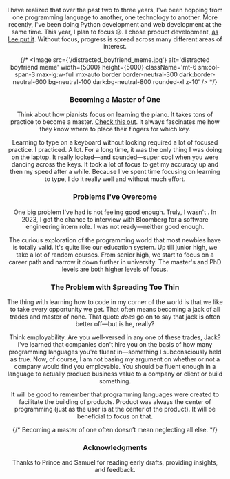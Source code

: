 
<BackLink link='/writing' text='Writing' />
<Header
  draft
  title='Focus'
  date='March 2025'
  link='https://jude.vercel.app/writing/focus'
/>

I have realized that over the past two to three years, I&apos;ve been hopping from one programming language to another, one technology to another. More recently, I've been doing Python development and web development at the same time. This year, I plan to focus 😐. I chose product development, [as Lee put it](https://leerob.com/n/product-engineers). Without focus, progress is spread across many different areas of interest.

{/* <Image
  src={'/distracted_boyfriend_meme.jpg'}
  alt='distracted boyfriend meme'
  width={5000}
  height={5000}
  className='mt-6 sm:col-span-3 max-lg:w-full mx-auto border border-neutral-300 dark:border-neutral-600 bg-neutral-100 dark:bg-neutral-800 rounded-xl z-10'
/> */}

### Becoming a Master of One

Think about how pianists focus on learning the piano. It takes tons of practice to become a master. [Check this out](https://youtu.be/n6GEcdh5whk?si=cBVwWmzZj79tdmES). It always fascinates me how they know where to place their fingers for which key.

Learning to type on a keyboard without looking required a lot of focused practice. I practiced. A lot. For a long time, it was the only thing I was doing on the laptop. It really looked—and sounded—super cool when you were dancing across the keys. It took a lot of focus to get my accuracy up and then my speed after a while. Because I've spent time focusing on learning to type, I do it really well and without much effort.

### Problems I've Overcome

One big problem I've had is not feeling good enough. Truly, I wasn't . In 2023, I got the chance to interview with Bloomberg for a software engineering intern role. I was not ready—neither good enough.

The curious exploration of the programming world that most newbies have is totally valid. It's quite like our education system. Up till junior high, we take a lot of random courses. From senior high, we start to focus on a career path and narrow it down further in university. The master's and PhD levels are both higher levels of focus.

### The Problem with Spreading Too Thin

The thing with learning how to code in my corner of the world is that we like to take every opportunity we get. That often means becoming a jack of all trades and master of none. That quote *does* go on to say that jack is often better off—but is he, really?

Think employability. Are you well-versed in any one of these trades, Jack? I've learned that companies don't hire you on the basis of how many programming languages you're fluent in—something I subconsciously held as true. Now, of course, I am not basing my argument on whether or not a company would find you employable. You should be fluent enough in a language to actually produce business value to a company or client or build something.

It will be good to remember that programming languages were created to facilitate the building of products. Product was always the center of programming (just as the user is at the center of the product). It will be beneficial to focus on that.


{/* Becoming a master of one often doesn’t mean neglecting all else. */}

### Acknowledgments

Thanks to Prince and Samuel for reading early drafts, providing insights, and feedback.

<NoAIUsed />
